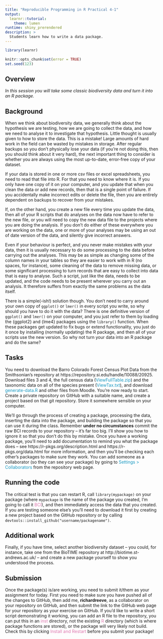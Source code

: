 ```yaml
---
title: "Reproducible Programming in R Practical 4-1"
output: 
  learnr::tutorial:
    theme: lumen
runtime: shiny_prerendered
description: >
  Students learn how to write a data package.
---
```


```r
library(learnr)
 
knitr::opts_chunk$set(error = TRUE)
set.seed(123)
```


## Overview

*In this session you will take some classic biodiversity data and turn it into an R package.*

## Background

When we think about biodiversity data, we generally think about the hypothesis
we are testing, how we are going to collect the data, and how we need to analyse
it to investigate that hypothesis. Little thought is usually given to how to 
store the data. This is a mistake! Large amounts of hard work in the field can
be wasted by mistakes in storage. After regular backups so you don’t physically
lose your data (if you’re not doing this, then you should think about it very
hard), the next important thing to consider is whether you are always using the
most up-to-date, error-free copy of your dataset.

If your data is stored in one or more csv files or excel spreadsheets, you need
to read that file into R. For that you need to know where it is. If you only 
have one copy of it on your computer, and you update that when you clean the 
data or add new records, then that is a single point of failure. If you
accidentally make incorrect edits or delete the file, then you are entirely 
dependent on backups to recover from your mistakes.

If, on the other hand, you create a new file every time you update the data, 
then all of your R scripts that do analyses on the data now have to refer to the
new file, or you will need to copy the new data file to the projects where you
are doing the analysis. If you don’t do either of these everywhere you are 
working on the data, one or more of your analyses may be using an out of date 
version of the data, and silently give incorrect answers.

Even if your behaviour is perfect, and you never make mistakes with your data,
then it is usually necessary to do some processing to the data before carrying 
out the analyses. This may be as simple as changing some of the column names in 
your tables so they are easier to work with in R (no spaces, for instance), some
cleaning of the data to remove missing data, or some significant processing to 
turn records that are easy to collect into data that is easy to analyse. Such a
script, just like the data, needs to be updated, and the code needs to be 
present wherever you carry out an analysis. It therefore suffers from exactly 
the same problems as the data itself.

There is a simple(-ish!) solution though. You don’t need to carry around your 
own copy of `ggplot()` or `lmer()` in every script you write, so why should you 
have to do it with the data? There is one definitive version of `ggplot()` and 
`lmer()` on your computer, and you just refer to them by loading the {ggplot2} 
and {lme4} packages using the `library()` function. When these packages get 
updated to fix bugs or extend functionality, you just do it once by installing
(normally updating) the R package, and then all of your scripts use the new 
version. So why not turn your data into an R package and do the same?

## Tasks

You need to download the Barro Colorado Forest Census Plot Data from the 
Smithsonian’s repository at https://repository.si.edu/handle/10088/20925. 
Download files 3 and 4, the full census data 
(<span style="color: #1697C0;">ViewFullTable.zip</span>) and the taxonomic data 
on all of the species present 
(<span style="color: #1697C0;">ViewTax.txt</span>), and download 
<span style="color: #1697C0;">generate-data.R</span> and other files from 
Moodle. You’re now ready to start. Create a private repository on GitHub with a
suitable name, and create a project based on that git repository. Store it 
somewhere sensible on your computer.

We’ll go through the process of creating a package, processing the data, 
inserting the data into the package, and building the package so that you can 
use it during the class. Remember **under no circumstances** commit the raw BCI
records to your repository – it’s far too big. I’ll show you how to ignore it so 
that you don’t do this by mistake. Once you have a working package, you’ll need 
to add documentation to remind you what the package does – see
https://r-pkgs.org/description.html and https://r-pkgs.org/data.html for more
information, and then you’ll be checking each other’s packages to make sure they
work. You can add someone as a collaborator (so they can see your package) by 
going to <span style="color: #1697C0;">Settings > Collaborators</span> from the
repository web page.

## Running the code

The critical test is that you can restart R, call `library(mypackage)` on your
package (where `mypackage` is the name of the package you created, I’m going to 
call it <span style="color: #de77ae;">BCI</span>), and then immediately access 
the data that you created. If you are testing someone else’s you’ll need to 
download it first by creating a new project based on the GitHub repository or by 
calling `devtools::install_github("username/packagename")`.

## Additional work

Finally, if you have time, select another biodiversity dataset – you could, for
instance, take one from the BioTIME repository at 
http://biotime.st-andrews.ac.uk/ – and create a new package yourself to show you 
understood the process.

## Submission

Once the package(s) is/are working, you need to submit it/them as your 
assignment for today. First you need to make sure you have pushed all of the 
changes to GitHub, then add me, 
**richardreeve**, as a collaborator on your
repository on GitHub, and then submit the link to the GitHub web page for your
repository as your exercise on GitHub. If you’d like to write a short script
demonstrating it working, you can add an R file to the repository, you can put 
this in an <span style="color: #de77ae;">inst</span> directory, not the existing <span style="color: #de77ae;">R</span> directory (which is where
package functions are stored), or the package will very likely not build. Check 
this by clicking <span style="color: #de77ae;">Install and Restart</span> before 
you submit your package!
